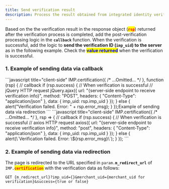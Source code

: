 ```yaml
---
title: Send verification result
description: Process the result obtained from integrated identity verification.
---
```





Based on the the verification result in the response object (<mark style="color:red;">**`rsp`**</mark>) returned after the verification process is completed, add the post-verification processing logic in the **`callback`** function. When the verification is successful, add the logic to **send the verification ID (`imp_uid`) to the server** as in the following example. Check the <mark style="color:blue;">**value returned**</mark> when the verification is successful.

### 1. Example of sending data via callback

<Tabs>
<Tab title="JavaScript">
```javascript title="client-side"
  IMP.certification({
    /* ...Omitted... */
  }, function (rsp) { // callback
    if (rsp.success) { // When verification is successful
      // jQuery HTTP request
      jQuery.ajax({
        url: "{server-side endpoint to receive verification info}",
        method: "POST",
        headers: { "Content-Type": "application/json" },
        data: { imp_uid: rsp.imp_uid }
      });
    } else {
      alert("Verification failed. Error: " +  rsp.error_msg);
    }
  });Example of sending data via redirection
```


</Tab>

<Tab title="JS ES Next">
```javascript title="client-side"
IMP.certification({
    /* ...Omitted... */
  }, rsp => { // callback
    if (rsp.success) { // When verification is successful
      // axios HTTP request
      axios({
        url: "{server-side endpoint to receive verification info}",
        method: "post",
        headers: { "Content-Type": "application/json" },
        data: { imp_uid: rsp.imp_uid }
      });
    } else {
      alert(\`Verification failed. Error: \${rsp.error_msg}\`);
    }
  });
```


</Tab>
</Tabs>

### 2. Example of sending data via redirection

The page is redirected to the URL specified in `param.`**`m_redirect_url`** of `IMP.`<mark style="color:red;">**`certification`**</mark> with the verification data as follows:

```uri title="Query String"
GET {m_redirect_url}?imp_uid={}&merchant_uid={merchant_uid for verification}&success={true or false}
```

